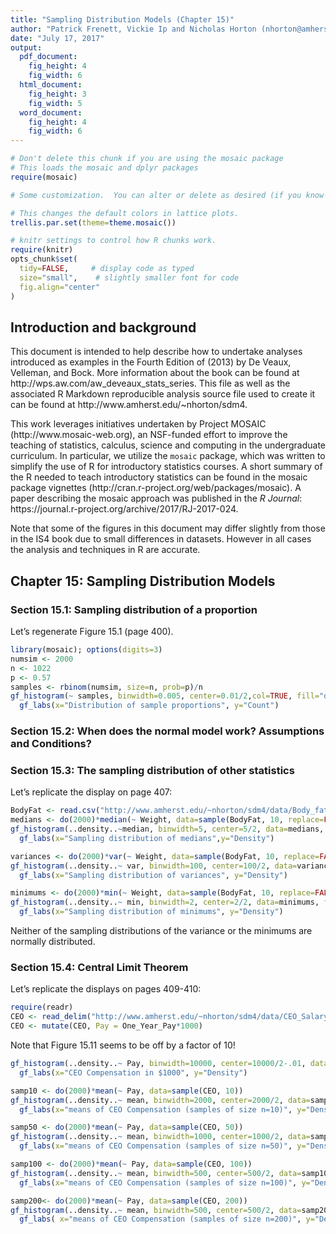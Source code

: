 ```yaml
---
title: "Sampling Distribution Models (Chapter 15)"
author: "Patrick Frenett, Vickie Ip and Nicholas Horton (nhorton@amherst.edu)"
date: "July 17, 2017"
output: 
  pdf_document:
    fig_height: 4
    fig_width: 6
  html_document:
    fig_height: 3
    fig_width: 5
  word_document:
    fig_height: 4
    fig_width: 6
---
```

  
  
  ```r
# Don't delete this chunk if you are using the mosaic package
# This loads the mosaic and dplyr packages
require(mosaic)
```

```r
# Some customization.  You can alter or delete as desired (if you know what you are doing).

# This changes the default colors in lattice plots.
trellis.par.set(theme=theme.mosaic())  

# knitr settings to control how R chunks work.
require(knitr)
opts_chunk$set(
  tidy=FALSE,     # display code as typed
  size="small",    # slightly smaller font for code
  fig.align="center"
)
```

## Introduction and background 

This document is intended to help describe how to undertake analyses introduced 
as examples in the Fourth Edition of \emph{Intro Stats} (2013) by De Veaux, Velleman, and Bock.
More information about the book can be found at http://wps.aw.com/aw_deveaux_stats_series.  This
file as well as the associated R Markdown reproducible analysis source file used to create it can be found at http://www.amherst.edu/~nhorton/sdm4.

This work leverages initiatives undertaken by Project MOSAIC (http://www.mosaic-web.org), an NSF-funded effort to improve the teaching of statistics, calculus, science and computing in the undergraduate curriculum. In particular, we utilize the `mosaic` package, which was written to simplify the use of R for introductory statistics courses. A short summary of the R needed to teach introductory statistics can be found in the mosaic package vignettes (http://cran.r-project.org/web/packages/mosaic). A paper describing the mosaic approach was published in the *R Journal*: https://journal.r-project.org/archive/2017/RJ-2017-024.

Note that some of the figures in this document may differ slightly from those in the IS4 book due to small differences in datasets. However in all cases the analysis and techniques in R are accurate.

## Chapter 15: Sampling Distribution Models

### Section 15.1: Sampling distribution of a proportion

Let's regenerate Figure 15.1 (page 400).

```r
library(mosaic); options(digits=3)
numsim <- 2000
n <- 1022
p <- 0.57
samples <- rbinom(numsim, size=n, prob=p)/n
gf_histogram(~ samples, binwidth=0.005, center=0.01/2,col=TRUE, fill="darkseagreen3") %>%
  gf_labs(x="Distribution of sample proportions", y="Count")
```

### Section 15.2: When does the normal model work? Assumptions and Conditions?

### Section 15.3: The sampling distribution of other statistics

Let's replicate the display on page 407:

```r
BodyFat <- read.csv("http://www.amherst.edu/~nhorton/sdm4/data/Body_fat_complete.csv")
medians <- do(2000)*median(~ Weight, data=sample(BodyFat, 10, replace=FALSE))
gf_histogram(..density..~median, binwidth=5, center=5/2, data=medians, fill="mediumseagreen",color=TRUE) %>%
  gf_labs(x="Sampling distribution of medians",y="Density")

variances <- do(2000)*var(~ Weight, data=sample(BodyFat, 10, replace=FALSE))
gf_histogram(..density..~ var, binwidth=100, center=100/2, data=variances, fill="olivedrab3",color=TRUE) %>%
  gf_labs(x="Sampling distribution of variances", y="Density")

minimums <- do(2000)*min(~ Weight, data=sample(BodyFat, 10, replace=FALSE))
gf_histogram(..density..~ min, binwidth=2, center=2/2, data=minimums, fill="palegreen3", col=TRUE) %>%
  gf_labs(x="Sampling distribution of minimums", y="Density")
```

Neither of the sampling distributions of the variance or the minimums are normally distributed.

### Section 15.4: Central Limit Theorem

Let's replicate the displays on pages 409-410:

```r
require(readr)
CEO <- read_delim("http://www.amherst.edu/~nhorton/sdm4/data/CEO_Salary_2012.txt", delim="\t")
CEO <- mutate(CEO, Pay = One_Year_Pay*1000)
```

Note that Figure 15.11 seems to be off by a factor of 10!
```r
gf_histogram(..density..~ Pay, binwidth=10000, center=10000/2-.01, data=CEO, fill="tomato",col=TRUE) %>%
  gf_labs(x="CEO Compensation in $1000", y="Density")
```


```r
samp10 <- do(2000)*mean(~ Pay, data=sample(CEO, 10))
gf_histogram(..density..~ mean, binwidth=2000, center=2000/2, data=samp10, fill="skyblue3", col=TRUE) %>%
  gf_labs(x="means of CEO Compensation (samples of size n=10)", y="Density")
```


```r
samp50 <- do(2000)*mean(~ Pay, data=sample(CEO, 50))
gf_histogram(..density..~ mean, binwidth=1000, center=1000/2, data=samp50, fill="turquoise4",col=TRUE) %>%
  gf_labs(x="means of CEO Compensation (samples of size n=50)", y="Density")
```

```r
samp100 <- do(2000)*mean(~ Pay, data=sample(CEO, 100))
gf_histogram(..density..~ mean, binwidth=500, center=500/2, data=samp100, fill="slateblue3",col=TRUE) %>%
  gf_labs(x="means of CEO Compensation (samples of size n=100)", y="Density")

```

```r
samp200<- do(2000)*mean(~ Pay, data=sample(CEO, 200))
gf_histogram(..density..~ mean, binwidth=500, center=500/2, data=samp200, fill="royalblue3", col=TRUE) %>%
  gf_labs( x="means of CEO Compensation (samples of size n=200)", y="Density")
```
